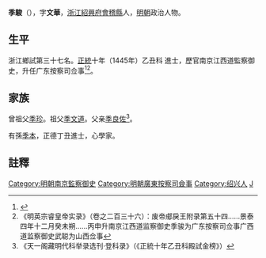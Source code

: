 {{明清人物信息框
| 姓名 = 季駿
| 原名 =
| 圖片名稱= 
| 圖片大小 =
| 圖片說明 = 
| 最高職務 = 廣東按察司僉事
| 國家 = 大明 
| 爵位 =
| 籍貫 = [[浙江|浙江]][[紹興府|紹興府]][[會稽縣|會稽縣]]竈籍
| 族裔 = 
| 字號 = 字文華
| 諡號 =
| 出生日期 = 永樂九年（1411年）
| 出生地點 = 
| 逝世日期 = 卒年不詳
| 逝世地點 =
| 墓葬 =
| 配偶 = 
| 親屬 = （孫）[[季本|季本]]
| 出身 =
* 正統十年乙丑科同進士出身
| 經歷 =
| 著作 = 
}}

'''季駿'''（{{bd|1411年||？||J}}），字'''文華'''，[[浙江|浙江]][[紹興府|紹興府]][[會稽縣|會稽縣]]人，[[明朝|明朝]]政治人物。

==生平==
浙江鄉試第三十七名。[[正统_(年号)|正統]]十年（1445年）乙丑科<!---[[會試|會試]]，得[[貢士|貢士]]第五十五名。[[殿試|殿試]]登第三甲第四十八名--->進士，歷官南京江西道監察御史，升任广东按察司佥事<ref>{{cite news|title=《绍兴市志 卷44 第二章  历代进士名录》|url=http://www.sxlib.com:8080/web/gycslou/sxsz/44z2.htm|accessdate=2013-07-25|newspaper=绍兴图书馆|deadurl=yes|archiveurl=https://archive.is/20120914053252/http://www.sxlib.com:8080/web/gycslou/sxsz/44z2.htm|archivedate=2012-09-14}}</ref><ref>《明英宗睿皇帝实录》（卷之二百三十六）：废帝郕戾王附录第五十四……景泰四年十二月癸未朔……丙申升南京江西道监察御史季骏为广东按察司佥事广西道监察御史武聪为山西佥事</ref>。

==家族==
曾祖父[[季珍|季珍]]。祖父[[季文道|季文道]]。父亲[[季良佐|季良佐]]<ref>《天一阁藏明代科举录选刊·登科录》（《正統十年乙丑科殿試金榜》）</ref>。

有孫[[季本|季本]]，正德丁丑進士，心學家。

==註釋==
{{reflist}}

{{正統十年乙丑科殿試金榜}}
{{DEFAULTSORT:Ji季}}
[[Category:明朝南京監察御史|Category:明朝南京監察御史]]
[[Category:明朝廣東按察司僉事|Category:明朝廣東按察司僉事]]
[[Category:绍兴人|Category:绍兴人]]
[[Category:季姓|J]]